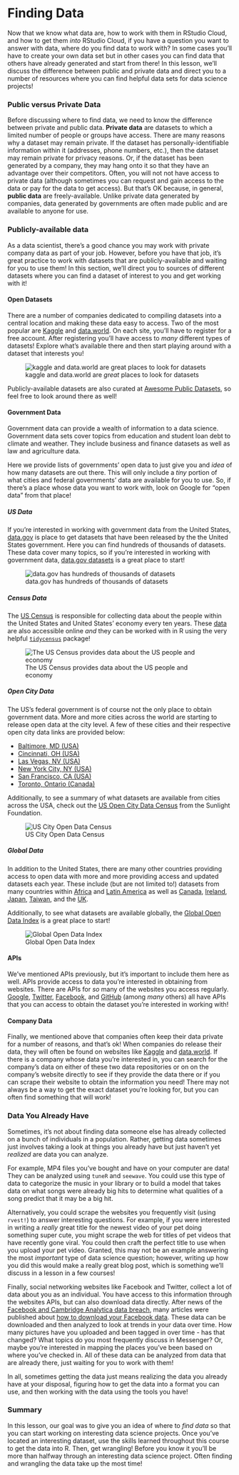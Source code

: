 # Finding Data

Now that we know what data are, how to work with them in RStudio Cloud, and how to get them *into* RStudio Cloud, if you have a question you want to answer with data, where do you find data to work with? In some cases you'll have to create your own data set but in other cases you can find data that others have already generated and start from there! In this lesson, we'll discuss the difference between public and private data and direct you to a number of resources where you can find helpful data sets for data science projects!

### Public versus Private Data

Before discussing where to find data, we need to know the difference between private and public data. **Private data** are datasets to which a limited number of people or groups have access. There are many reasons why a dataset may remain private. If the dataset has personally-identifiable information within it (addresses, phone numbers, etc.), then the dataset may remain private for privacy reasons. Or, if the dataset has been generated by a company, they may hang onto it so that they have an advantage over their competitors. Often, you will not not have access to private data (although sometimes you can request and gain access to the data or pay for the data to get access). But that's OK because, in general, **public data** are freely-available. Unlike private data generated by companies, data generated by governments are often made public and are available to anyone for use.

### Publicly-available data

As a data scientist, there's a good chance you may work with private company data as part of your job. However, before you have that job, it's great practice to work with datasets that are publicly-available and waiting for you to use them! In this section, we'll direct you to sources of different datasets where you can find a dataset of interest to you and get working with it!

#### Open Datasets

There are a number of companies dedicated to compiling datasets into a central location and making these data easy to access. Two of the most popular are [Kaggle](https://www.kaggle.com/) and [data.world](https://data.world/). On each site, you'll have to register for a free account. After registering you'll have access to *many* different types of datasets! Explore what's available there and then start playing around with a dataset that interests you!


![kaggle and data.world are *great* places to look for datasets](https://docs.google.com/presentation/d/1G0lA8z561VirAggV4MxMXu2dwCudolXjeFZWO6P_3F8/export/png?id=1G0lA8z561VirAggV4MxMXu2dwCudolXjeFZWO6P_3F8&pageid=g3d79cb93b6_0_0)

Publicly-available datasets are also curated at [Awesome Public Datasets](https://github.com/awesomedata/awesome-public-datasets/blob/master/README.rst), so feel free to look around there as well!

#### Government Data

Government data can provide a wealth of information to a data science. Government data sets cover topics from education and student loan debt to climate and weather. They include business and finance datasets as well as law and agriculture data.

Here we provide lists of governments' open data to just give you and *idea* of how many datasets are out there. This will only include a *tiny* portion of what cities and federal governments' data are available for you to use. So, if there's a place whose data you want to work with, look on Google for "open data" from that place!

##### US Data

If you're interested in working with government data from the United States, [data.gov](https://www.data.gov/) is place to get datasets that have been released by the the United States government. Here you can find hundreds of thousands of datasets. These data cover many topics, so if you're interested in working with government data, [data.gov datasets](https://www.data.gov/dataset) is a great place to start!


![data.gov has hundreds of thousands of datasets](https://docs.google.com/presentation/d/1G0lA8z561VirAggV4MxMXu2dwCudolXjeFZWO6P_3F8/export/png?id=1G0lA8z561VirAggV4MxMXu2dwCudolXjeFZWO6P_3F8&pageid=g3d79cb93b6_0_93)

##### Census Data

The [US Census](https://www.census.gov/) is responsible for collecting data about the people within the United States and United States' economy every ten years. These [data](https://www.census.gov/data.html) are also accessible online *and* they can be worked with in R using the very helpful [`tidycensus`](https://walkerke.github.io/tidycensus/) package!


![The US Census provides data about the US people and economy](https://docs.google.com/presentation/d/1G0lA8z561VirAggV4MxMXu2dwCudolXjeFZWO6P_3F8/export/png?id=1G0lA8z561VirAggV4MxMXu2dwCudolXjeFZWO6P_3F8&pageid=g3d79cb93b6_0_146)

##### Open City Data

The US's federal government is of course not the only place to obtain government data. More and more cities across the world are starting to release open data at the city level. A few of these cities and their respective open city data links are provided below:

* [Baltimore, MD (USA)](https://data.baltimorecity.gov/)
* [Cincinnati, OH (USA)](https://data.cincinnati-oh.gov/)
* [Las Vegas, NV (USA)](https://opendata.lasvegasnevada.gov/)
* [New York City, NY (USA)](https://opendata.cityofnewyork.us/)
* [San Francisco, CA (USA)](https://datasf.org/opendata/)
* [Toronto, Ontario (Canada)](https://www.toronto.ca/city-government/data-research-maps/open-data/)

Additionally, to see a summary of what datasets are available from cities across the USA, check out the [US Open City Data Census](http://us-cities.survey.okfn.org/) from the Sunlight Foundation.


![US City Open Data Census](https://docs.google.com/presentation/d/1G0lA8z561VirAggV4MxMXu2dwCudolXjeFZWO6P_3F8/export/png?id=1G0lA8z561VirAggV4MxMXu2dwCudolXjeFZWO6P_3F8&pageid=g3d79cb93b6_0_109)

##### Global Data

In addition to the United States, there are many other countries providing access to open data with more and more providing access and updated datasets each year. These include (but are not limited to!) datasets from many countries within [Africa](http://dataportal.opendataforafrica.org/) and [Latin America](https://opendatabarometer.org/latin-american-open-data-initiative/) as well as  [Canada](https://open.canada.ca/en/open-data),  [Ireland](https://data.gov.ie/), [Japan](http://www.data.go.jp/?lang=english), [Taiwan](https://data.cdc.gov.tw/en/), and the [UK](https://data.gov.uk/).

Additionally, to see what datasets are available globally, the [Global Open Data Index](https://index.okfn.org/dataset/) is a great place to start!


![Global Open Data Index](https://docs.google.com/presentation/d/1G0lA8z561VirAggV4MxMXu2dwCudolXjeFZWO6P_3F8/export/png?id=1G0lA8z561VirAggV4MxMXu2dwCudolXjeFZWO6P_3F8&pageid=g3d79cb93b6_0_116)

#### APIs

We've mentioned APIs previously, but it's important to include them here as well. APIs provide access to data you're interested in obtaining from websites. There are APIs for *so* many of the websites you access regularly. [Google](http://developers.google.com/apis-explorer/#p/), [Twitter](https://dev.twitter.com/), [Facebook](https://developers.facebook.com/), and [GitHub](https://developer.github.com/v3/?) (among *many* others) all have APIs that you can access to obtain the dataset you're interested in working with!

#### Company Data

Finally, we mentioned above that companies often keep their data private for a number of reasons, and that's ok! When companies do release their data, they will often be found on websites like [Kaggle](https://www.kaggle.com/) and [data.world](https://data.world/). If there is a company whose data you're interested in, you can search for the company's data on either of these two data repositories or on on the company's website directly to see if they provide the data there or if you can scrape their website to obtain the information you need! There may not always be a way to get the exact dataset you're looking for, but you can often find something that will work!  

### Data You Already Have

Sometimes, it's not about finding data someone else has already collected on a bunch of individuals in a population. Rather, getting data sometimes just involves taking a look at things you already have but just haven't yet *realized* are data you can analyze.

For example, MP4 files you've bought and have on your computer are data! They can be analyzed using `tuneR` and `seewave`. You could use this type of data to categorize the music in your library or to build a model that takes data on what songs were already big hits to determine what qualities of a song predict that it may be a big hit.

Alternatively, you could scrape the websites you frequently visit (using `rvest!`) to answer interesting questions. For example, if you were interested in writing a *really* great title for the newest video of your pet doing something super cute, you might scrape the web for titles of pet videos that have recently gone viral. You could then craft the perfect title to use when you upload your pet video. Granted, this may not be an example answering the most *important* type of data science question; however, writing up how you did this would make a really great blog post, which is something we'll discuss in a lesson in a few courses!

Finally, social networking websites like Facebook and Twitter, collect a lot of data about you as an individual. You have access to this information through the websites APIs, but can also download data directly. After news of the [Facebook and Cambridge Analytica data breach](https://www.theguardian.com/news/2018/mar/17/cambridge-analytica-facebook-influence-us-election), many articles were published about [how to download your Facebook data](https://www.wired.com/story/download-facebook-data-how-to-read/). These data can be downloaded and then analyzed to look at trends in your data over time. How many pictures have you uploaded and been tagged in over time - has that changed? What topics do you most frequently discuss in Messenger? Or, maybe you're interested in mapping the places you've been based on where you've checked in. All of these data can be analyzed from data that are already there, just waiting for you to work with them!

In all, sometimes getting the data just means realizing the data you already have at your disposal, figuring how to get the data into a format you can use, and then working with the data using the tools you have!

### Summary

In this lesson, our goal was to give you an idea of where to *find data* so that you can start working on interesting data science projects. Once you've located an interesting dataset, use the skills learned throughout this course to get the data into R. Then, get wrangling! Before you know it you'll be more than halfway through an interesting data science project. Often finding and wrangling the data take up the most time!
